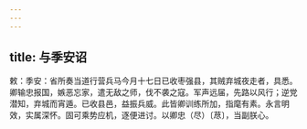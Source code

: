 ```yaml
---
---
---
```

title: 与季安诏
---



敕：季安：省所奏当道行营兵马今月十七日已收枣强县，其贼弃城夜走者，具悉。卿输忠报国，嫉恶忘家，遣无敌之师，伐不袭之寇。军声远届，先路以风行；逆党潜知，弃城而宵遁。已收县邑，益振兵威。此皆卿训练所加，指麾有素。永言明效，实属深怀。固可乘势应机，逐便进讨。以卿忠（尽）〔荩〕，当副朕心。
